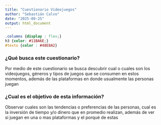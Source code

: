 ```yaml
---
title: "Cuestionario Videojuegos"
author: "Sebastián Calvo"
date: "2025-09-25"
output: html_document
---
```

```css
.columns {display : flex;}
h3 {color: #11BA6E;}
#texto {color : #48E8A2}
```
### ¿Qué busca este cuestionario? {#texto}
Por medio de este cuestionario se busca descubrir cual o cuales son los videojuegos, géneros y tipos de juegos que 
se consumen en estos momentos, además de las plataformas en donde usualmente las personas juegan

### ¿Cual es el objetivo de esta información? 
Observar cuales son las tendencias o preferencias de las personas, cual es la inversión de tiempo y/o dinero que en promedio realizan, además de ver si juegan en una o mas plataformas y el porqué de estas

<a href="#texto">